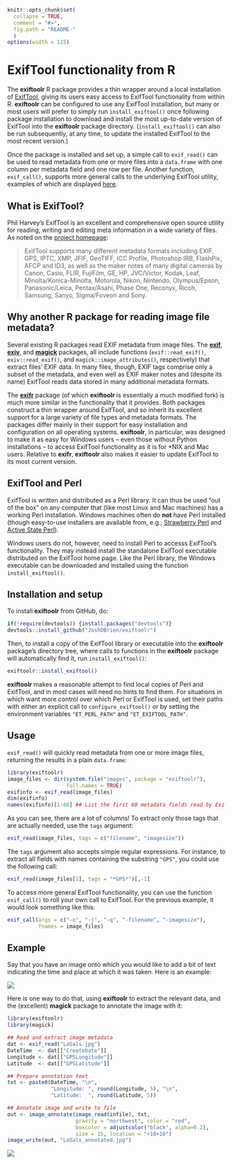 <!-- README.md is generated from README.Rmd. Please edit that file -->

```r
knitr::opts_chunk$set(
  collapse = TRUE,
  comment = "#>",
  fig.path = "README-"
  )
options(width = 115)
```

# ExifTool functionality from R

The **exiftoolr** R package provides a thin wrapper around a local
installation of [ExifTool][ExifTool-home], giving its users easy
access to ExifTool functionality from within R. **exiftoolr** can be
configured to use any ExifTool installation, but many or most users
will prefer to simply run `install_exiftool()` once following package
installation to download and install the most up-to-date version of
ExifTool into the **exiftoolr** package
directory. (`install_exiftool()` can also be run subsequently, at any
time, to update the installed ExifTool to the most recent version.)

Once the package is installed and set up, a simple call to
`exif_read()` can be used to read metadata from one or more files into
a `data.frame` with one column per metadata field and one row per
file. Another function, `exif_call()`, supports more general calls to
the underlying ExifTool utility, examples of which are displayed
[here][ExifTool-examples].


## What is ExifTool?

Phil Harvey's ExifTool is an excellent and comprehensive open source
utility for reading, writing and editing meta information in a wide
variety of files. As noted on the [project homepage][ExifTool-home]:

> ExifTool supports many different metadata formats including EXIF, GPS,
> IPTC, XMP, JFIF, GeoTIFF, ICC Profile, Photoshop IRB, FlashPix, AFCP
> and ID3, as well as the maker notes of many digital cameras by Canon,
> Casio, FLIR, FujiFilm, GE, HP, JVC/Victor, Kodak, Leaf,
> Minolta/Konica-Minolta, Motorola, Nikon, Nintendo, Olympus/Epson,
> Panasonic/Leica, Pentax/Asahi, Phase One, Reconyx, Ricoh, Samsung,
> Sanyo, Sigma/Foveon and Sony.


## Why another R package for reading image file metadata?

Several existing R packages read EXIF metadata from image files. The
[**exif**](https://CRAN.R-project.org/package=exif),
[**exiv**](https://github.com/hrbrmstr/exiv), and
[**magick**](https://CRAN.R-project.org/package=magick) packages, all
include functions (`exif::read_exif()`, `exiv::read_exif()`, and
`magick::image_attributes()`, respectively) that extract files' EXIF
data. In many files, though, EXIF tags comprise only a subset of the
metadata, and even  well as EXIF maker notes and (despite its name) ExifTool
reads data stored in many additional metadata formats.

The [**exifr**](https://CRAN.R-project.org/package=exifr) package (of
which **exiftoolr** is essentially a much modified fork) is much more
similar in the functionality that it provides. Both packages construct
a thin wrapper around ExifTool, and so inherit its excellent support
for a large variety of file types and metadata formats. The packages
differ mainly in their support for easy installation and configuration
on all operating systems. **exiftoolr**, in particular, was designed
to make it as easy for Windows users -- even those without Python
installations -- to access ExifTool functionality as it is for *NIX
and Mac users. Relative to **exifr**, **exiftoolr** also makes it
easier to update ExifTool to its most current version.

## ExifTool and Perl

ExifTool is written and distributed as a Perl library. It can thus be
used "out of the box" on any computer that (like most Linux and Mac
machines) has a working Perl installation. Windows machines often do
**not** have Perl installed (though easy-to-use installers are
available from, e.g., [Strawberry Perl][Strawberry-Perl] and [Active
State Perl][ActiveState-Perl]).

Windows users do not, however, need to install Perl to accesss
ExifTool's functionality. They may instead install the standalone
ExifTool executable distributed on the ExifTool home page. Like the
Perl library, the Windows executable can be downloaded and installed
using the function `install_exiftool()`.


## Installation and setup

To install **exiftoolr** from GitHub, do:

```r
if(!require(devtools)) {install.packages("devtools")}
devtools::install_github("JoshOBrien/exiftoolr")
```

Then, to install a copy of the ExifTool library or executable into the
**exiftoolr** package's directory tree, where calls to functions in
the **exiftoolr** package will automatically find it, run
`install_exiftool()`:

```r
exiftoolr::install_exiftool()
```

**exiftoolr** makes a reasonable attempt to find local copies of Perl
and ExifTool, and in most cases will need no hints to find them. For
situations in which want more control over which Perl or ExifTool is
used, set their paths with either an explicit call to
`configure_exiftool()` or by setting the environment variables
`"ET_PERL_PATH"` and `"ET_EXIFTOOL_PATH"`.


## Usage

`exif_read()` will quickly read metadata from one or more image files,
returning the results in a plain `data.frame`: 

```r
library(exiftoolr)
image_files <- dir(system.file("images", package = "exiftoolr"), 
                   full.names = TRUE)
exifinfo <- exif_read(image_files)
dim(exifinfo)
names(exifinfo)[1:60] ## List the first 60 metadata fields read by ExifTool
```

As you can see, there are a lot of columns! To extract only those
tags that are actually needed, use the `tags` argument:

```r
exif_read(image_files, tags = c("filename", "imagesize"))
```

The `tags` argument also accepts simple regular expressions. For
instance, to extract all fields with names containing the substring
`"GPS"`, you could use the following call:

```r
exif_read(image_files[1], tags = "*GPS*")[,-1]
```


To access more general ExifTool functionality, you can use the
function `exif_call()` to roll your own call to ExifTool. For the
previous example, it would look something like this:

```r
exif_call(args = c("-n", "-j", "-q", "-filename", "-imagesize"),
          fnames = image_files)
```

## Example

Say that you have an image onto which you would like to add a bit of
text indicating the time and place at which it was taken. Here is an
example:

![](img/LaSals.jpg)

Here is one way to do that, using **exiftoolr** to extract the
relevant data, and the (excellent) **magick** package to annotate the
image with it:

```r
library(exiftoolr)
library(magick)

## Read and extract image metadata
dat <- exif_read("LaSals.jpg")
DateTime  <- dat[["CreateDate"]]
Longitude <- dat[["GPSLongitude"]]
Latitude  <- dat[["GPSLatitude"]]

## Prepare annotation text
txt <- paste0(DateTime, "\n",
              "Longitude: ", round(Longitude, 5), "\n",
              "Latitude:  ", round(Latitude, 5))

## Annotate image and write to file
out <- image_annotate(image_read(infile), txt,
                      gravity = "northwest", color = "red",
                      boxcolor = adjustcolor("black", alpha=0.2),
                      size = 15, location = "+10+10")
image_write(out, "LaSals_annotated.jpg")
```

![](img/LaSals_annotated.jpg)


[ExifTool-home]: http://www.sno.phy.queensu.ca/%7Ephil/exiftool/
[ExifTool-examples]: http://owl.phy.queensu.ca/~phil/exiftool/examples.html
[Strawberry-Perl]: http://www.strawberryperl.com/
[ActiveState-Perl]: https://www.activestate.com/activeperl/downloads
